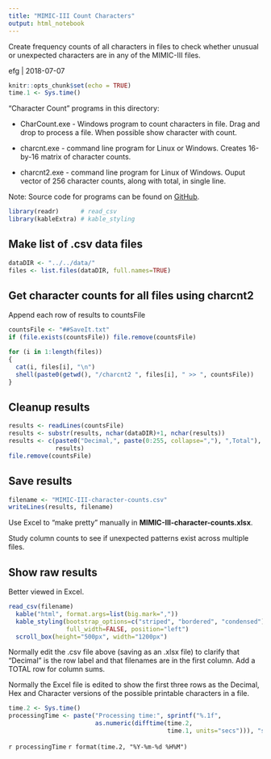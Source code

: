 ```yaml
---
title: "MIMIC-III Count Characters"
output: html_notebook
---
```


Create frequency counts of all characters in files to check whether unusual or unexpected characters are in any of the MIMIC-III files.

efg | 2018-07-07

```r
knitr::opts_chunk$set(echo = TRUE)
time.1 <- Sys.time()  
```

"Character Count" programs in this directory:

* CharCount.exe - Windows program to count characters in file.  Drag and drop to process a file.  When possible show character with count.

* charcnt.exe - command line program for Linux or Windows.  Creates 16-by-16 matrix of character counts.

* charcnt2.exe - command line program for Linux of Windows.  Ouput vector of 256 character counts, along with total, in single line.

Note:  Source code for programs can be found on [GitHub](https://github.com/EarlGlynn/CharacterCount).

```r
library(readr)      # read_csv
library(kableExtra) # kable_styling
```

## Make list of .csv data files

```r
dataDIR <- "../../data/" 
files <- list.files(dataDIR, full.names=TRUE)
```

## Get character counts for all files using charcnt2

Append each row of results to countsFile

```r
countsFile <- "##SaveIt.txt"
if (file.exists(countsFile)) file.remove(countsFile)

for (i in 1:length(files))
{
  cat(i, files[i], "\n") 
  shell(paste0(getwd(), "/charcnt2 ", files[i], " >> ", countsFile))
}
```

## Cleanup results

```r
results <- readLines(countsFile)
results <- substr(results, nchar(dataDIR)+1, nchar(results))
results <- c(paste0("Decimal,", paste(0:255, collapse=","), ",Total"),
             results)
file.remove(countsFile)
```

## Save results

```r
filename <- "MIMIC-III-character-counts.csv" 
writeLines(results, filename)
```

Use Excel to "make pretty" manually in **MIMIC-III-character-counts.xlsx**.

Study column counts to see if unexpected patterns exist across multiple files.

## Show raw results 

Better viewed in Excel.

```r
read_csv(filename)                                                        %>%
  kable("html", format.args=list(big.mark=","))                           %>%
  kable_styling(bootstrap_options=c("striped", "bordered", "condensed"),
                full_width=FALSE, position="left")                        %>%
  scroll_box(height="500px", width="1200px")
```

Normally edit the .csv file above (saving as an .xlsx file) to clarify that "Decimal" is the row label and that filenames are in the first column.  Add a TOTAL row for column sums.

Normally the Excel file is edited to show the first three rows as the Decimal, Hex and Character versions of the possible printable characters in a file.

```r
time.2 <- Sys.time()
processingTime <- paste("Processing time:", sprintf("%.1f",
                        as.numeric(difftime(time.2,
                                            time.1, units="secs"))), "secs\n")
```

`r processingTime`
`r format(time.2, "%Y-%m-%d %H%M")`                      